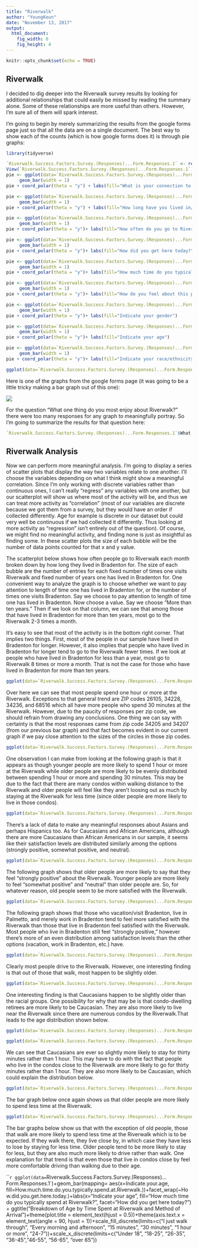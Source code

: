 ```yaml
---
title: "Riverwalk"
author: "YoungKeun"
date: "November 13, 2017"
output:
  html_document:
    fig_width: 6
    fig_height: 4
---
```


```r
knitr::opts_chunk$set(echo = TRUE)
```

## Riverwalk

I decided to dig deeper into the Riverwalk survey results by looking for additional relationships that could easily be missed by reading the summary alone. Some of these relationships are more useful than others. However, I'm sure all of them will spark interest. 

I'm going to begin by merely summarizing the results from the google forms page just so that all the data are on a single document. The best way to show each of the counts (which is how google forms does it) is through pie graphs:

```r

library(tidyverse)

```


```r
`Riverwalk.Success.Factors.Survey.(Responses)...Form.Responses.1` <- read.csv("Riverwalk Success Factors Survey (Responses) - Form Responses 1 (copy)")
View(`Riverwalk.Success.Factors.Survey.(Responses)...Form.Responses.1`)
pie <- ggplot(data=`Riverwalk.Success.Factors.Survey.(Responses)...Form.Responses.1`, aes(x = factor(1), fill = What.is.your.connection.to.the.Bradenton.area.)) +
     geom_bar(width = 1)
pie + coord_polar(theta = "y") + labs(fill="What is your connection to the Bradenton area?")
```
```r
pie <- ggplot(data=`Riverwalk.Success.Factors.Survey.(Responses)...Form.Responses.1`, aes(x = factor(1), fill = How.long.have.you.lived.in...worked.in...visited.Bradenton.)) +
     geom_bar(width = 1)
pie + coord_polar(theta = "y") + labs(fill="How long have you lived in/ worked in/ visited Bradenton?")
```
```r
pie <- ggplot(data=`Riverwalk.Success.Factors.Survey.(Responses)...Form.Responses.1`, aes(x = factor(1), fill = How.often.do.you.go.to.Riverwalk.each.month.)) +
     geom_bar(width = 1)
pie + coord_polar(theta = "y")+ labs(fill="How often do you go to Riverwalk each month?")
```
```r
pie <- ggplot(data=`Riverwalk.Success.Factors.Survey.(Responses)...Form.Responses.1`, aes(x = factor(1), fill = How.did.you.get.here.today.)) +
     geom_bar(width = 1)
pie + coord_polar(theta = "y")+ labs(fill="How did you get here today?")
```
```r
pie <- ggplot(data=`Riverwalk.Success.Factors.Survey.(Responses)...Form.Responses.1`, aes(x = factor(1), fill = How.much.time.do.you.typically.spend.at.Riverwalk.)) +
     geom_bar(width = 1)
pie + coord_polar(theta = "y")+ labs(fill="How much time do you typically spend at Riverwalk")
```
```r
pie <- ggplot(data=`Riverwalk.Success.Factors.Survey.(Responses)...Form.Responses.1`, aes(x = factor(1), fill = How.do.you.feel.about.this.place.)) +
     geom_bar(width = 1)
pie + coord_polar(theta = "y")+ labs(fill="How do you feel about this place?")
```
```r

pie <- ggplot(data=`Riverwalk.Success.Factors.Survey.(Responses)...Form.Responses.1`, aes(x = factor(1), fill = Indicate.your.gender)) +
     geom_bar(width = 1)
pie + coord_polar(theta = "y")+ labs(fill="Indicate your gender")
```
```r
pie <- ggplot(data=`Riverwalk.Success.Factors.Survey.(Responses)...Form.Responses.1`, aes(x = factor(1), fill = Indicate.your.age)) +
     geom_bar(width = 1)
pie + coord_polar(theta = "y")+ labs(fill="Indicate your age")
```
```r
pie <- ggplot(data=`Riverwalk.Success.Factors.Survey.(Responses)...Form.Responses.1`, aes(x = factor(1), fill = Indicate.your.race.ethnicity)) +
     geom_bar(width = 1)
pie + coord_polar(theta = "y")+ labs(fill="Indicate your race/ethnicity")
```

```r
ggplot(data=`Riverwalk.Success.Factors.Survey.(Responses)...Form.Responses.1`)+geom_bar(mapping=aes(x=factor(What.is.your.home.ZIP.code.)),fill="blue")+labs(x="What is your home ZIP code?")+theme(axis.text.x = element_text(angle = 90, hjust = 1))
```

Here is one of the graphs from the google forms page (it was going to be a little tricky making a bar graph out of this one):

![](/home/youngkeun/Pictures/Riverwalk1.jpg)

For the question "What one thing do you most enjoy about Riverwalk?" there were too many responses for any graph to meaningfully portray. So I'm going to summarize the results for that question here:
```r
`Riverwalk.Success.Factors.Survey.(Responses)...Form.Responses.1`$What.one.thing.do.you.most.enjoy.about.the.Riverwalk.
```
## Riverwalk Analysis

Now we can perform more meaningful analysis. I'm going to display a series of scatter plots that display the way two variables relate to one another. I'll choose the variables depending on what I think might show a meaningful correlation. Since I'm only working with discrete variables rather than continuous ones, I can't really "regress" any variables with one another, but our scatterplot will show us where most of the activity will be, and thus we can treat more activity as "correlation" (most of our variables are discrete because we got them from a survey, but they would have an order if collected differently. Age for example is discrete in our dataset but could very well be continuous if we had collected it differently. Thus looking at more activity as "regression" isn't entirely out of the question). Of course, we might find no meaningful activity, and finding none is just as insightful as finding some. In these scatter plots the size of each bubble will be the number of data points counted for that x and y value. 

The scatterplot below shows how often people go to Riverwalk each month broken down by how long they lived in Bradenton for. The size of each bubble are the number of entries for each fixed number of times one visits Riverwalk and fixed number of years one has lived in Bradenton for. One convenient way to analyze the graph is to choose whether we want to pay attention to length of time one has lived in Bradenton for, or the number of times one visits Bradenton. Say we choose to pay attention to length of time one has lived in Bradenton. Now choose a value. Say we choose "More than ten years." Then if we look on that column, we can see that among  those that have lived in Bradenton for more than ten years, most go to the Riverwalk 2-3 times a month. 

It's easy to see that most of the activity is in the bottom right corner. That implies two things. First, most of the people in our sample have lived in Bradenton for longer. However, it also implies that people who have lived in Bradenton for longer tend to go to the Riverwalk fewer times. If we look at people who have lived in Bradenton for less than a year, most go to Riverwalk 8 times or more a month. That is not the case for those who have lived in Bradenton for more than ten years.  

```r
ggplot(data=`Riverwalk.Success.Factors.Survey.(Responses)...Form.Responses.1`, aes(x=How.long.have.you.lived.in...worked.in...visited.Bradenton., y=How.often.do.you.go.to.Riverwalk.each.month.,))+geom_count(shape=21, color="sea green", fill="aqua marine") +labs(x="How long have you lived in/ worked in/ visited Bradenton?", y="How often do you go to Riverwalk each month?") + ggtitle("Frequency of Riverwalk Visits and Length of Time in Bradenton")+scale_y_discrete(limits=c("Less than once a month, few times a year", "Once a month", "2-3 times a month", "4-7 times a month", "8 times or more a month", "20", "Every day","I live on the dock so every day"))+scale_x_discrete(limits = c("Does not apply", "Less than a year", "1-5 years", "6-10 years", "More than 10 years"))
```

Over here we can see that most people spend one hour or more at the Riverwalk. Exceptions to that general trend are ZIP codes 26105, 34228, 34236, and 68516 which all have more people who spend 30 minutes at the Riverwalk. However, due to the paucity of responses per zip code, we should refrain from drawing any conclusions. One thing we can say with certainty is that the most responses came from zip code 34205 and 34207 (from our previous bar graph) and that fact becomes evident in our current graph if we pay close attention to the sizes of the circles in those zip codes.   

```r
ggplot(data=`Riverwalk.Success.Factors.Survey.(Responses)...Form.Responses.1`, aes(x=factor(What.is.your.home.ZIP.code.), y=How.much.time.do.you.typically.spend.at.Riverwalk.,))+geom_count(shape=21, color="sea green", fill="aqua marine") +labs(x="What is your home ZIP code?", y="How much time do you typically spend at Riverwalk?") + ggtitle("Time Spent at Riverwalk per ZIP code")+theme(plot.title = element_text(hjust = 0.5))+theme(axis.text.x = element_text(angle = 90, hjust = 1))+scale_y_discrete(limits=c("I just walk through", "Every morning and afternoon", "15 minutes", "30 minutes", "1 hour or more", "24-7"))
```

One observation I can make from looking at the following graph is that it appears as though younger people are more likely to spend 1 hour or more at the Riverwalk while older people are more likely to be evenly distributed between spending 1 hour or more and spending 30 minutes. This may be due to the fact that there are many condos within walking distance to the Riverwalk and older people will feel like they aren't loosing out as much by staying at the Riverwalk for less time (since older people are more likely to live in those condos). 

```r
ggplot(data=`Riverwalk.Success.Factors.Survey.(Responses)...Form.Responses.1`, aes(x=factor(Indicate.your.age), y=How.much.time.do.you.typically.spend.at.Riverwalk.,))+geom_count(shape=21, color="sea green", fill="aqua marine")+labs(x="Indicate your age", y="How much time do you typically spend at Riverwalk?") + ggtitle("Time Spent at Riverwalk per Age Group")+theme(plot.title = element_text(hjust = 0.5)) +scale_x_discrete(limits=c("Under 18", "18-25", "26-35", "36-45","46-55", "56-65", "over 65"))+scale_y_discrete(limits=c("I just walk through", "Every morning and afternoon", "15 minutes", "30 minutes", "1 hour or more", "24-7"))
```

There's a lack of data to make any meaningful responses about Asians and perhaps Hispanics too. As for Caucasians and African Americans, although there are more Caucasians than African Americans in our sample, it seems like their satisfaction levels are distributed similarly among the options (strongly positive, somewhat positive, and neutral).  

```r
ggplot(data=`Riverwalk.Success.Factors.Survey.(Responses)...Form.Responses.1`, aes(x=Indicate.your.race.ethnicity, y=How.do.you.feel.about.this.place.,))+geom_count(shape=21, color="sea green", fill="aqua marine")+labs(x="Indicate your race/ethnicity", y="How do you feel about this place?") + ggtitle("Level of Satisfaction by Race")+theme(plot.title = element_text(hjust = 0.5))
```

The following graph shows that older people are more likely to say that they feel "strongly positive" about the Riverwalk. Younger people are more likely to feel "somewhat positive" and "neutral" than older people are. So, for whatever reason, old people seem to be more satisfied with the Riverwalk. 

```r
ggplot(data=`Riverwalk.Success.Factors.Survey.(Responses)...Form.Responses.1`, aes(x=Indicate.your.age, y=How.do.you.feel.about.this.place.,))+geom_count(shape=21, color="sea green", fill="aqua marine")+labs(x="Indicate your age", y="How do you feel about this place?") + ggtitle("Level of Satisfaction by Age")+theme(plot.title = element_text(hjust = 0.5))+scale_x_discrete(limits=c("Under 18", "18-25", "26-35", "36-45","46-55", "56-65", "over 65"))
```

The following graph shows that those who vacation/visit Bradenton, live in Palmetto, and merely work in Bradenton tend to feel more satisfied with the Riverwalk than those that live in Bradenton feel satisfied with the Riverwalk. Most people who live in Bradenton still feel "strongly positive," however there's more of an even distribution among satisfaction levels than the other options (vacation, work in Bradenton, etc.) have.  

```r
ggplot(data=`Riverwalk.Success.Factors.Survey.(Responses)...Form.Responses.1`, aes(x=What.is.your.connection.to.the.Bradenton.area., y=How.do.you.feel.about.this.place.))+geom_count(shape=21, color="sea green", fill="aqua marine") +labs(x="What is your connection to the Bradenton area?", y="How do you feel about this place?") + ggtitle("Level of Satisfaction by Connection to Area")+theme(plot.title = element_text(hjust = 0.5))+theme(axis.text.x = element_text(angle = 90, hjust = 1))
```

Clearly most people drive to the Riverwalk. However, one interesting finding is that out of those that walk, most happen to be slightly older.

```r
ggplot(data=`Riverwalk.Success.Factors.Survey.(Responses)...Form.Responses.1`, aes(x=How.did.you.get.here.today., y=Indicate.your.age))+geom_count(shape=21, color="sea green", fill="aqua marine")+labs(x="How did you get here today?", y="Indicate your age") + ggtitle("Getting to Riverwalk by Age Group")+theme(plot.title = element_text(hjust = 0.5))+scale_y_discrete(limits=c("Under 18", "18-25", "26-35", "36-45","46-55", "56-65", "over 65"))+scale_x_discrete(limits=c("Bike", "Drove my car", "Lufthansa flight 0468", "Walk"))
```

One interesting finding is that Caucasians happen to be slightly older than the racial groups. One possibility for why that may be is that condo-dwelling retirees are more likely to be Caucasian. They are also more likely to live near the Riverwalk since there are numerous condos by the Riverwalk.That leads to the age distribution shown below. 

```r
ggplot(data=`Riverwalk.Success.Factors.Survey.(Responses)...Form.Responses.1`)+geom_bar(mapping= aes(x=Indicate.your.race.ethnicity, fill=Indicate.your.age))+labs(x="Indicate your race/ ethnicity", fill="Indicate your age") + ggtitle("Breakdown of Race by Age Group")+theme(plot.title = element_text(hjust = 0.5))+scale_fill_discrete(limits=c("Under 18", "18-25", "26-35", "36-45","46-55", "56-65", "over 65"))
```
```r
ggplot(data=`Riverwalk.Success.Factors.Survey.(Responses)...Form.Responses.1`)+geom_bar(mapping= aes(x=Indicate.your.race.ethnicity, fill=Indicate.your.gender))+labs(x="Indicate your race/ ethnicity", fill="Indicate your gender") + ggtitle("Breakdown of Race by Gender")+theme(plot.title = element_text(hjust = 0.5))
```

We can see that Caucasians are ever so slightly more likely to stay for thirty minutes rather than 1 hour. This may have to do with the fact that people who live in the condos close to the Riverwalk are more likely to go for thirty minutes rather than 1 hour. They are also more likely to be Caucasian, which could explain the distribution below.  

```r
ggplot(data=`Riverwalk.Success.Factors.Survey.(Responses)...Form.Responses.1`)+geom_bar(mapping= aes(x=Indicate.your.race.ethnicity, fill=How.much.time.do.you.typically.spend.at.Riverwalk.))+labs(x="Indicate your race/ ethnicity", fill="How much time do you typically spend at Riverwalk?") + ggtitle("Breakdown of Race by Time Spent at Riverwalk")+theme(plot.title = element_text(hjust = 0.5))+scale_fill_discrete(limits=c("I just walk through", "Every morning and afternoon", "15 minutes", "30 minutes", "1 hour or more", "24-7"))
```

The bar graph below once again shows us that older people are more likely to spend less time at the Riverwalk.

```r
ggplot(data=`Riverwalk.Success.Factors.Survey.(Responses)...Form.Responses.1`)+geom_bar(mapping= aes(x=Indicate.your.age, fill=How.much.time.do.you.typically.spend.at.Riverwalk.))+labs(x="Indicate your age", fill="How much time do you typically spend at Riverwalk?") + ggtitle("Breakdown of Age by Time Spent at Riverwalk")+theme(plot.title = element_text(hjust = 0.5))+scale_fill_discrete(limits=c("I just walk through", "Every morning and afternoon", "15 minutes", "30 minutes", "1 hour or more", "24-7"))
```

The bar graphs below show us that with the exception of old people, those that walk are more likely to spend less time at the Riverwalk which is to be expected. If they walk there, they live close by, in which case they have less to lose by staying for less time. Older people tend to be more likely to stay for less, but they are also much more likely to drive rather than walk. One explanation for that trend is that even those that live in condos close by feel more comfortable driving than walking due to their age. 

```r
ggplot(data=`Riverwalk.Success.Factors.Survey.(Responses)...Form.Responses.1`)+geom_bar(mapping= aes(x=Indicate.your.age, fill=How.much.time.do.you.typically.spend.at.Riverwalk.))+facet_wrap(~How.did.you.get.here.today.)+labs(x="Indicate your age", fill="How much time do you typically spend at Riverwalk?", facet="How did you get here today?") + ggtitle("Breakdown of Age by Time Spent at Riverwalk and Method of Arrival")+theme(plot.title = element_text(hjust = 0.5))+theme(axis.text.x = element_text(angle = 90, hjust = 1))+scale_fill_discrete(limits=c("I just walk through", "Every morning and afternoon", "15 minutes", "30 minutes", "1 hour or more", "24-7"))+scale_x_discrete(limits=c("Under 18", "18-25", "26-35", "36-45","46-55", "56-65", "over 65"))
